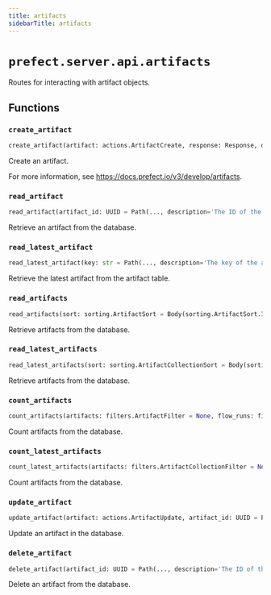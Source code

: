 ```yaml
---
title: artifacts
sidebarTitle: artifacts
---
```


# `prefect.server.api.artifacts`



Routes for interacting with artifact objects.


## Functions

### `create_artifact` <sup><a href="https://github.com/prefecthq/prefect/blob/main/src/prefect/server/api/artifacts.py#L24" target="_blank"><Icon icon="github" style="width: 14px; height: 14px;" /></a></sup>

```python
create_artifact(artifact: actions.ArtifactCreate, response: Response, db: PrefectDBInterface = Depends(provide_database_interface)) -> core.Artifact
```


Create an artifact.

For more information, see https://docs.prefect.io/v3/develop/artifacts.


### `read_artifact` <sup><a href="https://github.com/prefecthq/prefect/blob/main/src/prefect/server/api/artifacts.py#L50" target="_blank"><Icon icon="github" style="width: 14px; height: 14px;" /></a></sup>

```python
read_artifact(artifact_id: UUID = Path(..., description='The ID of the artifact to retrieve.', alias='id'), db: PrefectDBInterface = Depends(provide_database_interface)) -> core.Artifact
```


Retrieve an artifact from the database.


### `read_latest_artifact` <sup><a href="https://github.com/prefecthq/prefect/blob/main/src/prefect/server/api/artifacts.py#L70" target="_blank"><Icon icon="github" style="width: 14px; height: 14px;" /></a></sup>

```python
read_latest_artifact(key: str = Path(..., description='The key of the artifact to retrieve.'), db: PrefectDBInterface = Depends(provide_database_interface)) -> core.Artifact
```


Retrieve the latest artifact from the artifact table.


### `read_artifacts` <sup><a href="https://github.com/prefecthq/prefect/blob/main/src/prefect/server/api/artifacts.py#L89" target="_blank"><Icon icon="github" style="width: 14px; height: 14px;" /></a></sup>

```python
read_artifacts(sort: sorting.ArtifactSort = Body(sorting.ArtifactSort.ID_DESC), limit: int = dependencies.LimitBody(), offset: int = Body(0, ge=0), artifacts: filters.ArtifactFilter = None, flow_runs: filters.FlowRunFilter = None, task_runs: filters.TaskRunFilter = None, flows: filters.FlowFilter = None, deployments: filters.DeploymentFilter = None, db: PrefectDBInterface = Depends(provide_database_interface)) -> List[core.Artifact]
```


Retrieve artifacts from the database.


### `read_latest_artifacts` <sup><a href="https://github.com/prefecthq/prefect/blob/main/src/prefect/server/api/artifacts.py#L118" target="_blank"><Icon icon="github" style="width: 14px; height: 14px;" /></a></sup>

```python
read_latest_artifacts(sort: sorting.ArtifactCollectionSort = Body(sorting.ArtifactCollectionSort.ID_DESC), limit: int = dependencies.LimitBody(), offset: int = Body(0, ge=0), artifacts: filters.ArtifactCollectionFilter = None, flow_runs: filters.FlowRunFilter = None, task_runs: filters.TaskRunFilter = None, flows: filters.FlowFilter = None, deployments: filters.DeploymentFilter = None, db: PrefectDBInterface = Depends(provide_database_interface)) -> List[core.ArtifactCollection]
```


Retrieve artifacts from the database.


### `count_artifacts` <sup><a href="https://github.com/prefecthq/prefect/blob/main/src/prefect/server/api/artifacts.py#L147" target="_blank"><Icon icon="github" style="width: 14px; height: 14px;" /></a></sup>

```python
count_artifacts(artifacts: filters.ArtifactFilter = None, flow_runs: filters.FlowRunFilter = None, task_runs: filters.TaskRunFilter = None, flows: filters.FlowFilter = None, deployments: filters.DeploymentFilter = None, db: PrefectDBInterface = Depends(provide_database_interface)) -> int
```


Count artifacts from the database.


### `count_latest_artifacts` <sup><a href="https://github.com/prefecthq/prefect/blob/main/src/prefect/server/api/artifacts.py#L170" target="_blank"><Icon icon="github" style="width: 14px; height: 14px;" /></a></sup>

```python
count_latest_artifacts(artifacts: filters.ArtifactCollectionFilter = None, flow_runs: filters.FlowRunFilter = None, task_runs: filters.TaskRunFilter = None, flows: filters.FlowFilter = None, deployments: filters.DeploymentFilter = None, db: PrefectDBInterface = Depends(provide_database_interface)) -> int
```


Count artifacts from the database.


### `update_artifact` <sup><a href="https://github.com/prefecthq/prefect/blob/main/src/prefect/server/api/artifacts.py#L193" target="_blank"><Icon icon="github" style="width: 14px; height: 14px;" /></a></sup>

```python
update_artifact(artifact: actions.ArtifactUpdate, artifact_id: UUID = Path(..., description='The ID of the artifact to update.', alias='id'), db: PrefectDBInterface = Depends(provide_database_interface)) -> None
```


Update an artifact in the database.


### `delete_artifact` <sup><a href="https://github.com/prefecthq/prefect/blob/main/src/prefect/server/api/artifacts.py#L214" target="_blank"><Icon icon="github" style="width: 14px; height: 14px;" /></a></sup>

```python
delete_artifact(artifact_id: UUID = Path(..., description='The ID of the artifact to delete.', alias='id'), db: PrefectDBInterface = Depends(provide_database_interface)) -> None
```


Delete an artifact from the database.

